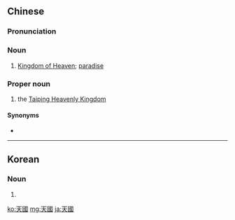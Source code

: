 ==Chinese==
{{zh-forms|s=天国}}

===Pronunciation===
{{zh-pron
|m=tiānguó
|c=tin1 gwok3
|h=pfs=thiên-koet
|mn=thian-kok
|cat=n,pn
}}

===Noun===
{{zh-noun}}

# [[Kingdom of Heaven]]; [[paradise]]

===Proper noun===
{{zh-proper noun}}

# the [[w:Taiping Heavenly Kingdom|Taiping Heavenly Kingdom]]

====Synonyms====
* {{zh-l|太平天國}}

----

==Korean==
{{ko-hanjatab}}

===Noun===
{{ko-noun|hangeul=천국}}

# {{hanja form of|천국|heaven}}

[[ko:天國]]
[[mg:天國]]
[[ja:天國]]